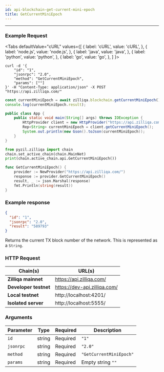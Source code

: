 ```yaml
---
id: api-blockchain-get-current-mini-epoch
title: GetCurrentMiniEpoch
---
```


---
### Example Request



<Tabs
  defaultValue="cURL"
  values={[
    { label: 'cURL', value: 'cURL', },
    { label: 'node.js', value: 'node.js', },
    { label: 'java', value: 'java', },
    { label: 'python', value: 'python', },
    { label: 'go', value: 'go', },
  ]
}>

<TabItem value="cURL">

```shell
curl -d '{
    "id": "1",
    "jsonrpc": "2.0",
    "method": "GetCurrentMiniEpoch",
    "params": [""]
}' -H "Content-Type: application/json" -X POST "https://api.zilliqa.com/"
```
</TabItem>
<TabItem value="node.js">

```js
const currentMiniEpoch = await zilliqa.blockchain.getCurrentMiniEpoch();
console.log(currentMiniEpoch.result);
```
</TabItem>
<TabItem value="java">

```java
public class App {
    public static void main(String[] args) throws IOException {
        HttpProvider client = new HttpProvider("https://api.zilliqa.com/");
        Rep<String> currentMiniEpoch = client.getCurrentMiniEpoch();
        System.out.println(new Gson().toJson(currentMiniEpoch));
    }
}
```
</TabItem>
<TabItem value="python">

```python
from pyzil.zilliqa import chain
chain.set_active_chain(chain.MainNet)
print(chain.active_chain.api.GetCurrentMiniEpoch())
```
</TabItem>

<TabItem value="go">

```go
func GetCurrentMiniEpoch() {
	provider := NewProvider("https://api.zilliqa.com/")
	response := provider.GetCurrentMiniEpoch()
	result, _ := json.Marshal(response)
	fmt.Println(string(result))
}
```
</TabItem>
</Tabs>

### Example response

```json
{
  "id": "1",
  "jsonrpc": "2.0",
  "result": "589793"
}
```

Returns the current TX block number of the network. This is represented as a `String`.

### HTTP Request

| Chain(s)              | URL(s)                       |
| --------------------- | ---------------------------- |
| **Zilliqa mainnet**   | https://api.zilliqa.com/     |
| **Developer testnet** | https://dev-api.zilliqa.com/ |
| **Local testnet**     | http://localhost:4201/       |
| **Isolated server**   | http://localhost:5555/       |

### Arguments

| Parameter | Type   | Required | Description             |
| --------- | ------ | -------- | ----------------------- |
| `id`      | string | Required | `"1"`                   |
| `jsonrpc` | string | Required | `"2.0"`                 |
| `method`  | string | Required | `"GetCurrentMiniEpoch"` |
| `params`  | string | Required | Empty string `""`       |